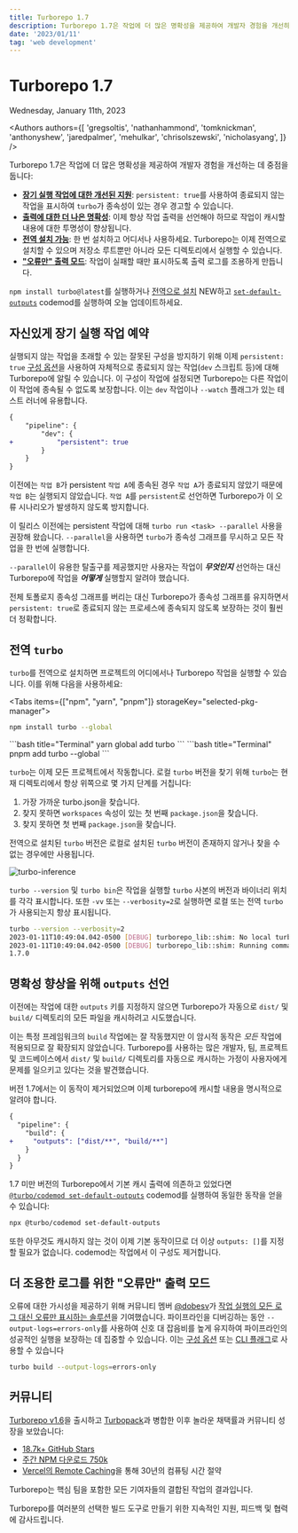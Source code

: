 ```yaml
---
title: Turborepo 1.7
description: Turborepo 1.7은 작업에 더 많은 명확성을 제공하여 개발자 경험을 개선하는 데 중점을 둡니다.
date: '2023/01/11'
tag: 'web development'
---
```



<h1 className="text-center">Turborepo 1.7</h1>


<Date>Wednesday, January 11th, 2023</Date>

<Authors
  authors={[
    'gregsoltis',
    'nathanhammond',
    'tomknickman',
    'anthonyshew',
    'jaredpalmer',
    'mehulkar',
    'chrisolszewski',
    'nicholasyang',
  ]}
/>

Turborepo 1.7은 작업에 더 많은 명확성을 제공하여 개발자 경험을 개선하는 데 중점을 둡니다:

- [**장기 실행 작업에 대한 개선된 지원**](#schedule-your-long-running-tasks-with-confidence): `persistent: true`를 사용하여 종료되지 않는 작업을 표시하여 `turbo`가 종속성이 있는 경우 경고할 수 있습니다.
- [**출력에 대한 더 나은 명확성**](#declare-your-outputs-for-improved-clarity): 이제 항상 작업 출력을 선언해야 하므로 작업이 캐시할 내용에 대한 투명성이 향상됩니다.
- [**전역 설치 가능**](#global-turbo): 한 번 설치하고 어디서나 사용하세요. Turborepo는 이제 전역으로 설치할 수 있으며 저장소 루트뿐만 아니라 모든 디렉토리에서 실행할 수 있습니다.
- [**"오류만" 출력 모드**](#errors-only-output-mode-for-quieter-logs): 작업이 실패할 때만 표시하도록 출력 로그를 조용하게 만듭니다.

`npm install turbo@latest`를 실행하거나 [전역으로 설치](#global-turbo) <Badge>NEW</Badge>하고 [`set-default-outputs`](/docs/reference/turbo-codemod#set-default-outputs) codemod를 실행하여 오늘 업데이트하세요.

## 자신있게 장기 실행 작업 예약

실행되지 않는 작업을 초래할 수 있는 잘못된 구성을 방지하기 위해 이제 `persistent: true` [구성 옵션](/docs/reference/configuration#persistent)을 사용하여 자체적으로 종료되지 않는 작업(`dev` 스크립트 등)에 대해 Turborepo에 알릴 수 있습니다. 이 구성이 작업에 설정되면 Turborepo는 다른 작업이 이 작업에 종속될 수 없도록 보장합니다. 이는 `dev` 작업이나 `--watch` 플래그가 있는 테스트 러너에 유용합니다.

```diff title="turbo.json"
{
	"pipeline": {
		"dev": {
+			"persistent": true
		}
	}
}
```

이전에는 `작업 B`가 persistent `작업 A`에 종속된 경우 `작업 A`가 종료되지 않았기 때문에 `작업 B`는 실행되지 않았습니다. `작업 A`를 `persistent`로 선언하면 Turborepo가 이 오류 시나리오가 발생하지 않도록 방지합니다.

이 릴리스 이전에는 persistent 작업에 대해 `turbo run <task> --parallel` 사용을 권장해 왔습니다. `--parallel`을 사용하면 `turbo`가 종속성 그래프를 무시하고 모든 작업을 한 번에 실행합니다.

`--parallel`이 유용한 탈출구를 제공했지만 사용자는 작업이 **_무엇인지_** 선언하는 대신 Turborepo에 작업을 **_어떻게_** 실행할지 알려야 했습니다.

전체 토폴로지 종속성 그래프를 버리는 대신 Turborepo가 종속성 그래프를 유지하면서 `persistent: true`로 종료되지 않는 프로세스에 종속되지 않도록 보장하는 것이 훨씬 더 정확합니다.

## 전역 `turbo`

`turbo`를 전역으로 설치하면 프로젝트의 어디에서나 Turborepo 작업을 실행할 수 있습니다. 이를 위해 다음을 사용하세요:

<Tabs items={["npm", "yarn", "pnpm"]} storageKey="selected-pkg-manager">
  <Tab value="npm">
  ```bash title="Terminal"
  npm install turbo --global
  ```

</Tab>
<Tab value="yarn">
```bash title="Terminal"
yarn global add turbo
```

</Tab>
<Tab value="pnpm">
```bash title="Terminal"
pnpm add turbo --global
```

</Tab>
</Tabs>

`turbo`는 이제 모든 프로젝트에서 작동합니다. 로컬 `turbo` 버전을 찾기 위해 `turbo`는 현재 디렉토리에서 항상 위쪽으로 몇 가지 단계를 거칩니다:

1. 가장 가까운 turbo.json을 찾습니다.
2. 찾지 못하면 `workspaces` 속성이 있는 첫 번째 `package.json`을 찾습니다.
3. 찾지 못하면 첫 번째 `package.json`을 찾습니다.

전역으로 설치된 `turbo` 버전은 로컬로 설치된 `turbo` 버전이 존재하지 않거나 찾을 수 없는 경우에만 사용됩니다.

![turbo-inference](/images/blog/turbo-1-7-0/turbo-inference.png)

`turbo --version` 및 `turbo bin`은 작업을 실행할 `turbo` 사본의 버전과 바이너리 위치를 각각 표시합니다.
또한 `-vv` 또는 `--verbosity=2`로 실행하면 로컬 또는 전역 `turbo`가 사용되는지 항상 표시됩니다.

```bash title="Terminal"
turbo --version --verbosity=2
2023-01-11T10:49:04.042-0500 [DEBUG] turborepo_lib::shim: No local turbo binary found at: /Users/knickman/Developer/vercel/my-awesome-monorepo/node_modules/.bin/turbo
2023-01-11T10:49:04.042-0500 [DEBUG] turborepo_lib::shim: Running command as global turbo
1.7.0
```

## 명확성 향상을 위해 `outputs` 선언

이전에는 작업에 대한 `outputs` 키를 지정하지 않으면 Turborepo가 자동으로 `dist/` 및 `build/` 디렉토리의 모든 파일을 캐시하려고 시도했습니다.

이는 특정 프레임워크의 `build` 작업에는 잘 작동했지만 이 암시적 동작은 _모든_ 작업에 적용되므로 잘 확장되지 않았습니다. Turborepo를 사용하는 많은 개발자, 팀, 프로젝트 및 코드베이스에서 `dist/` 및 `build/` 디렉토리를 자동으로 캐시하는 가정이 사용자에게 문제를 일으키고 있다는 것을 발견했습니다.

버전 1.7에서는 이 동작이 제거되었으며 이제 turborepo에 캐시할 내용을 명시적으로 알려야 합니다.

```diff title="turbo.json"
{
  "pipeline": {
    "build": {
+     "outputs": ["dist/**", "build/**"]
    }
  }
}
```

1.7 미만 버전의 Turborepo에서 기본 캐시 출력에 의존하고 있었다면 [`@turbo/codemod set-default-outputs`](/docs/reference/turbo-codemod#set-default-outputs) codemod를 실행하여 동일한 동작을 얻을 수 있습니다:

```bash title="Terminal"
npx @turbo/codemod set-default-outputs
```

또한 아무것도 캐시하지 않는 것이 이제 기본 동작이므로 더 이상 `outputs: []`를 지정할 필요가 없습니다. codemod는 작업에서 이 구성도 제거합니다.

## 더 조용한 로그를 위한 "오류만" 출력 모드

오류에 대한 가시성을 제공하기 위해 커뮤니티 멤버 [@dobesv](https://github.com/dobesv)가 [작업 실행의 모든 로그 대신 오류만 표시하는 솔루션](https://github.com/vercel/turbo/pull/2588)을 기여했습니다. 파이프라인을 디버깅하는 동안 `--output-logs=errors-only`를 사용하여 신호 대 잡음비를 높게 유지하여 파이프라인의 성공적인 실행을 보장하는 데 집중할 수 있습니다.
이는 [구성 옵션](/docs/reference/configuration#outputlogs) 또는 [CLI 플래그](/docs/reference/run#--output-logs-option)로 사용할 수 있습니다

```bash title="Terminal"
turbo build --output-logs=errors-only
```

## 커뮤니티

[Turborepo v1.6](/blog/turbo-1-6-0)을 출시하고 [Turbopack](https://turborepo.com/pack)과 병합한 이후 놀라운 채택률과 커뮤니티 성장을 보았습니다:

- [18.7k+ GitHub Stars](https://github.com/vercel/turbo)
- [주간 NPM 다운로드 750k](https://www.npmjs.com/package/turbo)
- [Vercel의 Remote Caching](https://vercel.com/docs/concepts/monorepos/remote-caching)을 통해 30년의 컴퓨팅 시간 절약

Turborepo는 핵심 팀을 포함한 모든 기여자들의 결합된 작업의 결과입니다.

Turborepo를 여러분의 선택한 빌드 도구로 만들기 위한 지속적인 지원, 피드백 및 협력에 감사드립니다.
